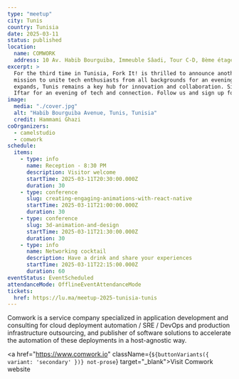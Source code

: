 ```yaml
---
type: "meetup"
city: Tunis
country: Tunisia
date: 2025-03-11
status: published
location:
  name: COMWORK
  address: 10 Av. Habib Bourguiba, Immeuble Sâadi, Tour C-D, 8ème étage, App32, El Menzah 4, 1002, Tunis 1002, Tunisie
excerpt: >
  For the third time in Tunisia, Fork It! is thrilled to announce another meetup, returning to the vibrant city of Tunis! This event continues our
  mission to unite tech enthusiasts from all backgrounds for an evening of insightful discussions, experience sharing, and networking. As our community
  expands, Tunis remains a key hub for innovation and collaboration. Since this edition takes place during Ramadan, Fork It! invites you to join us after
  Iftar for an evening of tech and connection. Follow us and sign up for the meetup to secure your spot in this enriching experience!
image:
  media: "./cover.jpg"
  alt: "Habib Bourguiba Avenue, Tunis, Tunisia"
  credit: Hammami Ghazi
coOrganizers:
  - camelstudio
  - comwork
schedule:
  items:
    - type: info
      name: Reception - 8:30 PM
      description: Visitor welcome
      startTime: 2025-03-11T20:30:00.000Z
      duration: 30
    - type: conference
      slug: creating-engaging-animations-with-react-native
      startTime: 2025-03-11T21:00:00.000Z
      duration: 30
    - type: conference
      slug: 3d-animation-and-design
      startTime: 2025-03-11T21:30:00.000Z
      duration: 30
    - type: info
      name: Networking cocktail
      description: Have a drink and share your experiences
      startTime: 2025-03-11T22:15:00.000Z
      duration: 60
eventStatus: EventScheduled
attendanceMode: OfflineEventAttendanceMode
tickets:
  href: https://lu.ma/meetup-2025-tunisia-tunis
---
```



Comwork is a service company specialized in application
development and consulting for cloud deployment automation / SRE
/ DevOps and production infrastructure outsourcing, and
publisher of software solutions to accelerate the automation of
these deployments in a host-agnostic way.

<a  href="https://www.comwork.io" className={`${buttonVariants({ variant: 'secondary' })} not-prose`}  target="_blank">Visit Comwork website</a>
